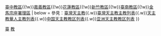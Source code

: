 {{Navbox
| name = 台灣天主教教區
| title = [[台灣天主教|臺灣天主教]][[教區]]
| listclass = hlist
| state = {{{state|autocollapse}}}
| above = [[臺北]][[教省]]，由[[天主教會臺灣地區主教團]]管轄
| group1 = [[天主教台北總教區|臺北總教區]]
| list1 = [[天主教高雄教區|高雄教區]]{{!w}}[[天主教台中教區|臺中教區]]{{!w}}[[天主教嘉義教區|嘉義教區]]{{!w}}[[天主教花蓮教區|花蓮教區]]{{!w}}[[天主教新竹教區|新竹教區]]{{!w}}[[天主教台南教區|臺南教區]]{{!w}}[[天主教金門、馬祖宗座署理區|金馬宗座署理區]]
| below = 參見：[[台灣天主教|臺灣天主教]]{{.w}}[[台灣天主教主教列表|臺灣天主教主教列表]]{{.w}}[[天主教華人主教列表]]{{.w}}[[中国天主教教区列表]]{{.w}}[[亚洲天主教教区列表]]
}}<noinclude>
[[Category:天主教教区导航模板|臺]]
[[Category:台灣导航模板|教]]
</noinclude>